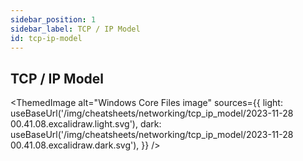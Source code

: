 ```yaml
---
sidebar_position: 1
sidebar_label: TCP / IP Model
id: tcp-ip-model
---
```


## TCP / IP Model



<ThemedImage
    alt="Windows Core Files image"
    sources={{
        light: useBaseUrl('/img/cheatsheets/networking/tcp_ip_model/2023-11-28 00.41.08.excalidraw.light.svg'),
        dark: useBaseUrl('/img/cheatsheets/networking/tcp_ip_model/2023-11-28 00.41.08.excalidraw.dark.svg'),
    }}
/>
